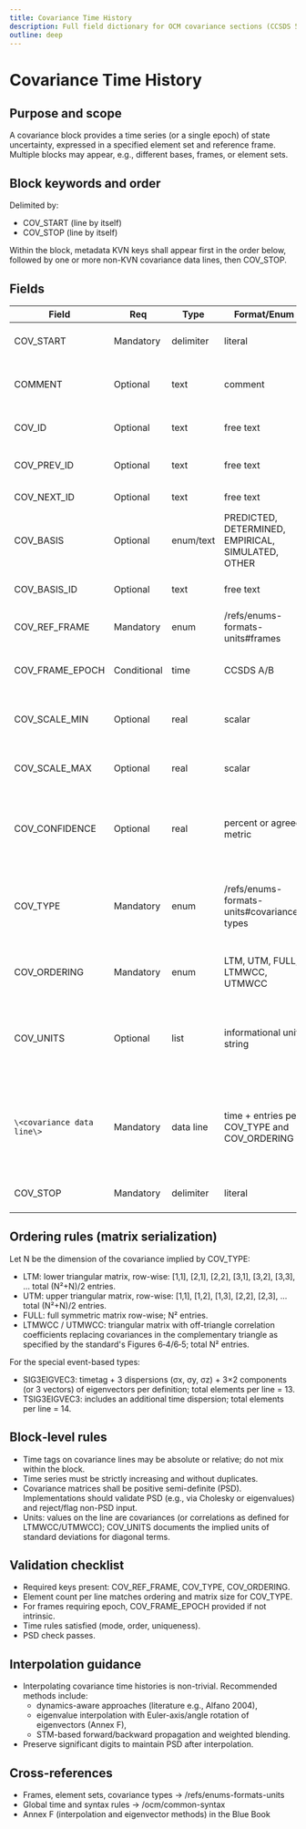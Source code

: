 ```yaml
---
title: Covariance Time History
description: Full field dictionary for OCM covariance sections (CCSDS 502.0-B-3, §6.2.7; Table 6‑6)
outline: deep
---
```



# Covariance Time History

## Purpose and scope
A covariance block provides a time series (or a single epoch) of state uncertainty, expressed in a specified element set and reference frame. Multiple blocks may appear, e.g., different bases, frames, or element sets.

## Block keywords and order
Delimited by:
- COV_START (line by itself)
- COV_STOP (line by itself)

Within the block, metadata KVN keys shall appear first in the order below, followed by one or more non-KVN covariance data lines, then COV_STOP.

## Fields

| Field | Req | Type | Format/Enum | Units | Default | Description | Example | Notes |
|-------|-----|------|-------------|-------|---------|-------------|---------|-------|
| COV_START | Mandatory | delimiter | literal | n/a | n/a | Start of a covariance time history section. | COV_START |  |
| COMMENT | Optional | text | comment | n/a | None | Comments immediately after COV_START. | COMMENT Cartesian 6x6 LTM |  |
| COV_ID | Optional | text | free text | n/a | None | Identifier for this covariance block. | COV_20160402_XYZ |  |
| COV_PREV_ID | Optional | text | free text | n/a | None | Previous covariance block identifier. | COV_20160305A |  |
| COV_NEXT_ID | Optional | text | free text | n/a | None | Next covariance block identifier. | COV_20160305C |  |
| COV_BASIS | Optional | enum/text | PREDICTED, DETERMINED, EMPIRICAL, SIMULATED, OTHER | n/a | None | Basis of the covariance. | PREDICTED |  |
| COV_BASIS_ID | Optional | text | free text | n/a | None | Basis identifier (e.g., OD_ID, solution ID). | OD_5910 |  |
| COV_REF_FRAME | Mandatory | enum | /refs/enums-formats-units#frames | n/a | None | Reference frame for covariance interpretation. | TNW_INERTIAL |  |
| COV_FRAME_EPOCH | Conditional | time | CCSDS A/B | n/a | EPOCH_TZERO | Epoch of the covariance frame if not intrinsic. | 2001-11-06T11:17:33Z |  |
| COV_SCALE_MIN | Optional | real | scalar | n/a | None | Suggested lower scale factor for realism. | 0.5 |  |
| COV_SCALE_MAX | Optional | real | scalar | n/a | None | Suggested upper scale factor for realism. | 5.0 |  |
| COV_CONFIDENCE | Optional | real | percent or agreed metric | % | None | Confidence metric in covariance realism (e.g., Wald/χ²/log-likelihood). | 50 | ICD-defined semantics. |
| COV_TYPE | Mandatory | enum | /refs/enums-formats-units#covariance-types | n/a | None | Covariance composition (e.g., CARTP, CARTPV, ADBARV, SIG3EIGVEC3, TSIG3EIGVEC3). | CARTPV | Dictates dimension N and interpretation. |
| COV_ORDERING | Mandatory | enum | LTM, UTM, FULL, LTMWCC, UTMWCC | n/a | LTM | Ordering of matrix entries on each data line. | LTM | See Ordering rules below. |
| COV_UNITS | Optional | list | informational units string | n/a | None | Units for the standard deviations (square roots of diagonal entries), in element order. | [km,km,km,km/s,km/s,km/s] | Informational only; does not change numeric values. |
| `\<covariance data line\>` | Mandatory | data line | time + entries per COV_TYPE and COV_ORDERING | implied | n/a | One or more lines: timetag (absolute or relative) followed by covariance elements in the specified order. | 0.0 1e-3 0.0 1e-3 ... | No unit strings inline; see Ordering rules. |
| COV_STOP | Mandatory | delimiter | literal | n/a | n/a | End of a covariance time history section. | COV_STOP |  |

## Ordering rules (matrix serialization)

Let N be the dimension of the covariance implied by COV_TYPE:
- LTM: lower triangular matrix, row-wise: [1,1], [2,1], [2,2], [3,1], [3,2], [3,3], … total (N²+N)/2 entries.
- UTM: upper triangular matrix, row-wise: [1,1], [1,2], [1,3], [2,2], [2,3], … total (N²+N)/2 entries.
- FULL: full symmetric matrix row-wise; N² entries.
- LTMWCC / UTMWCC: triangular matrix with off-triangle correlation coefficients replacing covariances in the complementary triangle as specified by the standard's Figures 6‑4/6‑5; total N² entries.

For the special event-based types:
- SIG3EIGVEC3: timetag + 3 dispersions (σx, σy, σz) + 3×2 components (or 3 vectors) of eigenvectors per definition; total elements per line = 13.
- TSIG3EIGVEC3: includes an additional time dispersion; total elements per line = 14.

## Block‑level rules

- Time tags on covariance lines may be absolute or relative; do not mix within the block.
- Time series must be strictly increasing and without duplicates.
- Covariance matrices shall be positive semi-definite (PSD). Implementations should validate PSD (e.g., via Cholesky or eigenvalues) and reject/flag non-PSD input.
- Units: values on the line are covariances (or correlations as defined for LTMWCC/UTMWCC); COV_UNITS documents the implied units of standard deviations for diagonal terms.

## Validation checklist

- Required keys present: COV_REF_FRAME, COV_TYPE, COV_ORDERING.
- Element count per line matches ordering and matrix size for COV_TYPE.
- For frames requiring epoch, COV_FRAME_EPOCH provided if not intrinsic.
- Time rules satisfied (mode, order, uniqueness).
- PSD check passes.

## Interpolation guidance

- Interpolating covariance time histories is non-trivial. Recommended methods include:
  - dynamics-aware approaches (literature e.g., Alfano 2004),
  - eigenvalue interpolation with Euler-axis/angle rotation of eigenvectors (Annex F),
  - STM-based forward/backward propagation and weighted blending.
- Preserve significant digits to maintain PSD after interpolation.

## Cross-references

- Frames, element sets, covariance types → /refs/enums-formats-units
- Global time and syntax rules → /ocm/common-syntax
- Annex F (interpolation and eigenvector methods) in the Blue Book
